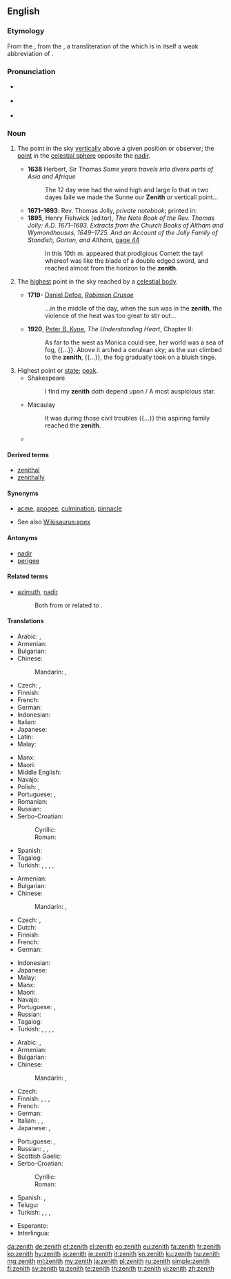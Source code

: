 {{also|zénith}}
==English==
{{slim-wikipedia}}
{{was wotd|2008|November|28}}

===Etymology===
From the {{etyl|enm|en}} {{m|enm|cenyth}}, from the {{etyl|ML.|en}} {{term|cenit|lang=la}}, a transliteration of the {{etyl|ar|en}} {{m|ar|سَمْت||direction, path}} which is in itself a weak abbreviation of {{m|ar|سَمْت الرَأْس||direction of the head}}.

===Pronunciation===
* {{a|UK}} {{IPA|/ˈzɛn.ɪθ/|lang=en}}
* {{a|US}} {{IPA|/ˈzi.nɪθ/|lang=en}}
* {{audio|en-us-zenith.ogg|Audio (US)|lang=en}}

===Noun===
{{en-noun}}

# {{context|astronomy|lang=en}} The point in the sky [[vertically]] above a given position or observer; the [[point]] in the [[celestial sphere]] opposite the [[nadir]].
#* '''1638''' Herbert, Sir Thomas ''Some years travels into divers parts of Asia and Afrique''
#*: The 12 day wee had the wind high and large ſo that in two dayes ſaile we made the Sunne our '''Zenith''' or verticall point...
#* '''1671–1693''': Rev. Thomas Jolly, ''private notebook''; printed in:
#* '''1895''', Henry Fishwick (editor), ''The Note Book of the Rev. Thomas Jolly: A.D. 1671–1693. Extracts from the Church Books of Altham and Wymondhouses, 1649–1725. And an Account of the Jolly Family of Standish, Gorton, and Altham'', [http://books.google.co.uk/books?ei=L-9bSa-FKYuiyAS3xqmCDA&id=TA71Bp2xMq0C&dq=%22of+christ+and+his+gospell%2C%22&q=zenith&pgis=1#search_anchor page 44]
#*: In this 10th m. appeared that prodigious Comett the tayl whereof was like the blade of a double edged sword, and reached almost from the horizon to the '''zenith'''.
# {{context|astronomy|lang=en}} The [[highest]] point in the sky reached by a [[celestial body]].
#* '''1719-''' [[w:Daniel Defoe|Daniel Defoe]], ''[[w:Robinson Crusoe|Robinson Crusoe]]''
#*: ...in the middle of the day, when the sun was in the '''zenith''', the violence of the heat was too great to stir out...
#* '''1920''', [[w:Peter B. Kyne|Peter B. Kyne]], ''The Understanding Heart'', Chapter II:
#*: As far to the west as Monica could see, her world was a sea of fog, {{...}}. Above it arched a cerulean sky; as the sun climbed to the '''zenith''', {{...}}, the fog gradually took on a bluish tinge.
# Highest point or [[state]]; [[peak]].
#* Shakespeare
#*: I find my '''zenith''' doth depend upon / A most auspicious star.
#* Macaulay
#*: It was during those civil troubles {{...}} this aspiring family reached the '''zenith'''.
#* {{quote-book
|page=173
|year=1900
|author=William Beckford
|title=The History of the Caliph Vathek
|url=http://books.google.com/books?id=KnArAAAAMAAJ
|passage="There for a while I enjoyed myself in the '''zenith''' of glory and pleasure."}}

====Derived terms====
* [[zenithal]]
* [[zenithally]]

====Synonyms====
* {{sense|highest point or state}} [[acme]], [[apogee]], [[culmination]], [[pinnacle]]
* See also [[Wikisaurus:apex]]

====Antonyms====
* [[nadir]] {{qualifier|etymological (Arabic) antonym}}
* [[perigee]]

====Related terms====
* [[azimuth]], [[nadir]]
*: Both from or related to {{term|سمت|اَلسَّمْت|direction|lang=ar}}.

====Translations====
{{trans-top|astronomy: point vertically above a position or observer}}
* Arabic: {{t|ar|سَمْت|m}}, {{t|ar|ذُرْوَة|f}}
* Armenian: {{t+|hy|զենիթ}}
* Bulgarian: {{t+|bg|зенит|m|tr=zenít|sc=Cyrl}}
* Chinese:
*: Mandarin: {{t+|cmn|天頂|sc=Hani}}, {{t+|cmn|天顶|tr=tiāndǐng|sc=Hani}}
* Czech: {{t+|cs|nadhlavník|m}}, {{t+|cs|zenit|m}}
* Finnish: {{t+|fi|zeniitti}}
* French: {{t+|fr|zénith|m}}
* German: {{t+|de|Zenit|m}}
* Indonesian: {{t+|id|zenit}}
* Italian: {{t+|it|zenit|m}}
* Japanese: {{t|ja|天頂|tr=てんちょう, tenchō}}
* Latin: {{t|la|cenit|n}} {{qualifier|Mediaeval}}
* Malay: {{t|ms|zenit}}
{{trans-mid}}
* Manx: {{t|gv|ard-niau}}
* Maori: {{t|mi|kōmata o te rangi}}
* Middle English: {{t|enm|cenyth}}
* Navajo: {{t|nv|yá ʼałníiʼgi}}
* Polish: {{t+|pl|zenit|m}}, {{t|pl|apogeum|n}}
* Portuguese: {{t+|pt|zénite|m}} {{qualifier|Portugal}}, {{t+|pt|zênite|m}} {{qualifier|Brazil}}
* Romanian: {{t+|ro|dric|m}}
* Russian: {{t+|ru|зени́т|m}}
* Serbo-Croatian: {{t|sh|tjemenište|n}}
*: Cyrillic: {{t|sh|зенит|m}}
*: Roman: {{t+|sh|zenit|m}}
* Spanish: {{t+|es|cenit|m}}
* Tagalog: {{t|tl|ituktok}}
* Turkish: {{t+|tr|zenit}}, {{t+|tr|başucu}}, {{t+|tr|başucu noktası}}, {{t|tr|setürreis}}, {{t+|tr|tepe}}
{{trans-bottom}}

{{trans-top|astronomy: highest point reached by a celestial body}}
* Armenian: {{t+|hy|զենիթ}}
* Bulgarian: {{t+|bg|зенит|m|tr=zenít|sc=Cyrl}}
* Chinese:
*: Mandarin: {{t+|cmn|天頂|sc=Hani}}, {{t+|cmn|天顶|tr=tiāndǐng|sc=Hani}}
* Czech: {{t+|cs|nadhlavník|m}}, {{t+|cs|zenit|m}}
* Dutch: {{t+|nl|zenit|n}}
* Finnish: {{t+|fi|lakipiste}}
* French: {{t+|fr|zénith|m}}
* German: {{t+|de|Zenit|m}}
{{trans-mid}}
* Indonesian: {{t+|id|zenit}}
* Japanese: {{t|ja|天頂|tr=てんちょう, tenchō}}
* Malay: {{t|ms|zenit}}
* Manx: {{t|gv|ard-niau}}
* Maori: {{t|mi|[[kōmata]] ([[kōmata o te rangi|o te rangi]])}}
* Navajo: {{t|nv|yá ʼałníiʼgi}}
* Portuguese: {{t+|pt|zénite|m}} {{qualifier|Portugal}}, {{t+|pt|zênite|m}} {{qualifier|Brazil}}
* Russian: {{t+|ru|зени́т|m}}
* Tagalog: {{t|tl|ituktok}}
* Turkish: {{t+|tr|zenit}}, {{t+|tr|zirve}}, {{t+|tr|doruk}}, {{t+|tr|tepe}}, {{t+|tr|ayyuk}}
{{trans-bottom}}

{{trans-top|highest point or state; peak}}
* Arabic: {{t|ar|سَمْت|m}}, {{t|ar|ذُرْوَة|f}}
* Armenian: {{t+|hy|զենիթ}}
* Bulgarian: {{t+|bg|зенит|m|tr=zenít|sc=Cyrl}}
* Chinese:
*: Mandarin: {{t|cmn|頂點|sc=Hani}}, {{t+|cmn|顶点|tr=dǐngdiǎn|sc=Hani}}
* Czech: {{t+|cs|zenit|m}}
* Finnish: {{t+|fi|huippu}}, {{t+|fi|huipennus}}, {{t|fi|huippukohta}}, {{t+|fi|kohokohta}}
* French: {{t+|fr|zénith|m}}
* German: {{t+|de|Zenit|m}}
* Italian: {{t+|it|zenit|m}}, {{t+|it|culmine|m}}, {{t+|it|apice|m}}
* Japanese: {{t|ja|頂点|tr=ちょうてん, chōten}}, {{t|ja|絶頂|tr=ぜっちょう, zecchō}}
{{trans-mid}}
* Portuguese: {{t+|pt|topo|m}}, {{t+|pt|cume|m}}
* Russian: {{t+|ru|зени́т|m}}, {{t+|ru|расцве́т|m}}, {{t|ru|вы́сшая то́чка|f}}
* Scottish Gaelic: {{t|gd|bàrr|m}}
* Serbo-Croatian:
*: Cyrillic: {{t|sh|зенит|m}}
*: Roman: {{t+|sh|zenit|m}}
* Spanish: {{t+|es|apogeo|m}}, {{t+|es|cenit|m}}
* Telugu: {{t+|te|స్వర్గము|tr=swargamu|sc=Telu}}
* Turkish: {{t+|tr|zirve}}, {{t+|tr|doruk}}, {{t+|tr|tepe}}, {{t+|tr|ayyuk}}
{{trans-bottom}}

{{checktrans-top}}
* Esperanto: {{t-check|eo|zenito}}
* Interlingua: {{t-check|ia|zenit}}
{{trans-bottom}}

[[da:zenith]]
[[de:zenith]]
[[et:zenith]]
[[el:zenith]]
[[eo:zenith]]
[[eu:zenith]]
[[fa:zenith]]
[[fr:zenith]]
[[ko:zenith]]
[[hy:zenith]]
[[io:zenith]]
[[ie:zenith]]
[[it:zenith]]
[[kn:zenith]]
[[ku:zenith]]
[[hu:zenith]]
[[mg:zenith]]
[[ml:zenith]]
[[my:zenith]]
[[ja:zenith]]
[[pl:zenith]]
[[ru:zenith]]
[[simple:zenith]]
[[fi:zenith]]
[[sv:zenith]]
[[ta:zenith]]
[[te:zenith]]
[[th:zenith]]
[[tr:zenith]]
[[vi:zenith]]
[[zh:zenith]]